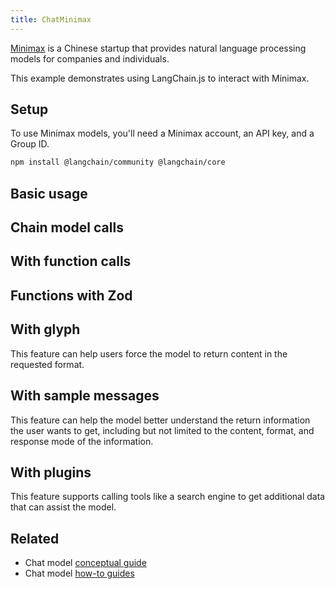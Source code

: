 ```yaml
---
title: ChatMinimax
---
```


[Minimax](https://api.minimax.chat) is a Chinese startup that provides natural language processing models for companies and individuals.

This example demonstrates using LangChain.js to interact with Minimax.

## Setup

To use Minimax models, you'll need a Minimax account, an API key, and a Group ID.

```bash npm
npm install @langchain/community @langchain/core
```


<UnifiedModelParamsTooltip />

## Basic usage


<IntegrationMinimax />

## Chain model calls


<MinimaxChain />

## With function calls


<MinimaxFunctions />

## Functions with Zod

<MinimaxFunctionsZod />

## With glyph

This feature can help users force the model to return content in the requested format.


<MinimaxGlyph />

## With sample messages

This feature can help the model better understand the return information the user wants to get,
including but not limited to the content, format, and response mode of the information.


<MinimaxSampleMessages />

## With plugins

This feature supports calling tools like a search engine to get additional data that can assist the model.


<MinimaxPlugins />

## Related

- Chat model [conceptual guide](/oss/concepts/chat_models)
- Chat model [how-to guides](/oss/how-to/#chat-models)

